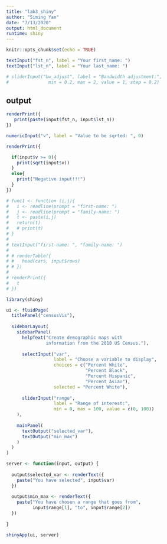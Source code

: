 ```yaml
---
title: "lab3_shiny"
author: "Siming Yan"
date: "7/13/2020"
output: html_document
runtime: shiny
---
```


```r
knitr::opts_chunk$set(echo = TRUE)
```

```r
textInput("fst_n", label = "Your first_name: ")
textInput("lst_n", label = "Your last_name: ")

# sliderInput("bw_adjust", label = "Bandwidth adjustment:",
#               min = 0.2, max = 2, value = 1, step = 0.2)
```

## output

```r
renderPrint({
   print(paste(input$fst_n, input$lst_n))
})
```


```r
numericInput("v", label = "Value to be sqrted: ", 0)
```


```r
renderPrint({

  if(input$v >= 0){
    print(sqrt(input$v))
  }
  else{
    print("Negative input!!!")
  }
})
```

```r

# func1 <- function (i,j){
#   i <- readline(prompt = "first-name: ")
#   j <- readline(prompt = "family-name: ")
#   t <- paste(i,j)
#   return(t)
#   # print(t)
# }
# 
# textInput("first-name: ", "family-name: ")
# 
# # renderTable({
# #   head(cars, input$rows)
# # })
# 
# renderPrint({
#   t
# })
```
 
 
 
```r
library(shiny)

ui <- fluidPage(
  titlePanel("censusVis"),
  
  sidebarLayout(
    sidebarPanel(
      helpText("Create demographic maps with 
               information from the 2010 US Census."),
      
      selectInput("var", 
                  label = "Choose a variable to display",
                  choices = c("Percent White", 
                              "Percent Black",
                              "Percent Hispanic", 
                              "Percent Asian"),
                  selected = "Percent White"),
      
      sliderInput("range", 
                  label = "Range of interest:",
                  min = 0, max = 100, value = c(0, 100))
    ),
    
    mainPanel(
      textOutput("selected_var"),
      textOutput("min_max")
    )
  )
)

server <- function(input, output) {
  
  output$selected_var <- renderText({ 
    paste("You have selected", input$var)
  })
  
  output$min_max <- renderText({ 
    paste("You have chosen a range that goes from",
          input$range[1], "to", input$range[2])
  })
  
}

shinyApp(ui, server)
```

